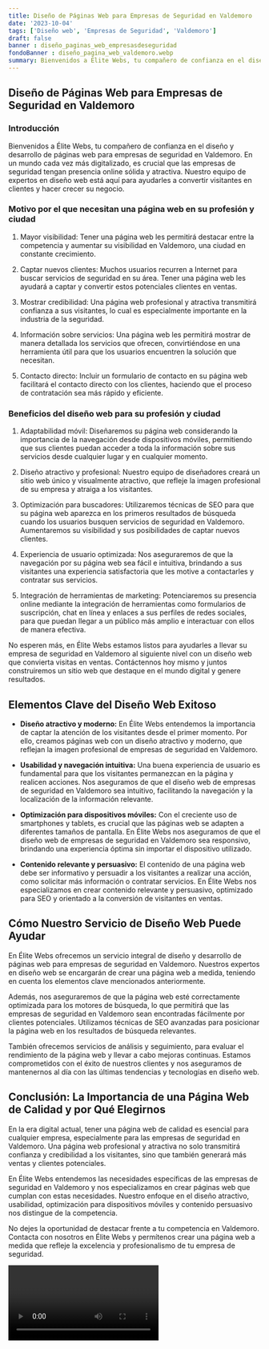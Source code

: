 ```yaml
---
title: Diseño de Páginas Web para Empresas de Seguridad en Valdemoro
date: '2023-10-04'
tags: ['Diseño web', 'Empresas de Seguridad', 'Valdemoro']
draft: false
banner : diseño_paginas_web_empresasdeseguridad
fondoBanner : diseño_pagina_web_valdemoro.webp
summary: Bienvenidos a Élite Webs, tu compañero de confianza en el diseño y desarrollo de páginas web para empresas de seguridad en Valdemoro. En un mundo cada vez más digitalizado, es crucial que las empresas de seguridad tengan presencia online sólida y atractiva. Nuestro equipo de expertos en diseño web está aquí para ayudarles a convertir visitantes en clientes y hacer crecer su negocio.
---
```


## Diseño de Páginas Web para Empresas de Seguridad en Valdemoro

### Introducción

Bienvenidos a Élite Webs, tu compañero de confianza en el diseño y desarrollo de páginas web para empresas de seguridad en Valdemoro. En un mundo cada vez más digitalizado, es crucial que las empresas de seguridad tengan presencia online sólida y atractiva. Nuestro equipo de expertos en diseño web está aquí para ayudarles a convertir visitantes en clientes y hacer crecer su negocio.

### Motivo por el que necesitan una página web en su profesión y ciudad

1. Mayor visibilidad: Tener una página web les permitirá destacar entre la competencia y aumentar su visibilidad en Valdemoro, una ciudad en constante crecimiento.

2. Captar nuevos clientes: Muchos usuarios recurren a Internet para buscar servicios de seguridad en su área. Tener una página web les ayudará a captar y convertir estos potenciales clientes en ventas.

3. Mostrar credibilidad: Una página web profesional y atractiva transmitirá confianza a sus visitantes, lo cual es especialmente importante en la industria de la seguridad.

4. Información sobre servicios: Una página web les permitirá mostrar de manera detallada los servicios que ofrecen, convirtiéndose en una herramienta útil para que los usuarios encuentren la solución que necesitan.

5. Contacto directo: Incluir un formulario de contacto en su página web facilitará el contacto directo con los clientes, haciendo que el proceso de contratación sea más rápido y eficiente.

### Beneficios del diseño web para su profesión y ciudad

1. Adaptabilidad móvil: Diseñaremos su página web considerando la importancia de la navegación desde dispositivos móviles, permitiendo que sus clientes puedan acceder a toda la información sobre sus servicios desde cualquier lugar y en cualquier momento.

2. Diseño atractivo y profesional: Nuestro equipo de diseñadores creará un sitio web único y visualmente atractivo, que refleje la imagen profesional de su empresa y atraiga a los visitantes.

3. Optimización para buscadores: Utilizaremos técnicas de SEO para que su página web aparezca en los primeros resultados de búsqueda cuando los usuarios busquen servicios de seguridad en Valdemoro. Aumentaremos su visibilidad y sus posibilidades de captar nuevos clientes.

4. Experiencia de usuario optimizada: Nos aseguraremos de que la navegación por su página web sea fácil e intuitiva, brindando a sus visitantes una experiencia satisfactoria que les motive a contactarles y contratar sus servicios.

5. Integración de herramientas de marketing: Potenciaremos su presencia online mediante la integración de herramientas como formularios de suscripción, chat en línea y enlaces a sus perfiles de redes sociales, para que puedan llegar a un público más amplio e interactuar con ellos de manera efectiva.

No esperen más, en Élite Webs estamos listos para ayudarles a llevar su empresa de seguridad en Valdemoro al siguiente nivel con un diseño web que convierta visitas en ventas. Contáctennos hoy mismo y juntos construiremos un sitio web que destaque en el mundo digital y genere resultados.

<GifSeo />

<Cta />

## Elementos Clave del Diseño Web Exitoso

- **Diseño atractivo y moderno:** En Élite Webs entendemos la importancia de captar la atención de los visitantes desde el primer momento. Por ello, creamos páginas web con un diseño atractivo y moderno, que reflejan la imagen profesional de empresas de seguridad en Valdemoro.

- **Usabilidad y navegación intuitiva:** Una buena experiencia de usuario es fundamental para que los visitantes permanezcan en la página y realicen acciones. Nos aseguramos de que el diseño web de empresas de seguridad en Valdemoro sea intuitivo, facilitando la navegación y la localización de la información relevante.

- **Optimización para dispositivos móviles:** Con el creciente uso de smartphones y tablets, es crucial que las páginas web se adapten a diferentes tamaños de pantalla. En Élite Webs nos aseguramos de que el diseño web de empresas de seguridad en Valdemoro sea responsivo, brindando una experiencia óptima sin importar el dispositivo utilizado.

- **Contenido relevante y persuasivo:** El contenido de una página web debe ser informativo y persuadir a los visitantes a realizar una acción, como solicitar más información o contratar servicios. En Élite Webs nos especializamos en crear contenido relevante y persuasivo, optimizado para SEO y orientado a la conversión de visitantes en ventas.

## Cómo Nuestro Servicio de Diseño Web Puede Ayudar

En Élite Webs ofrecemos un servicio integral de diseño y desarrollo de páginas web para empresas de seguridad en Valdemoro. Nuestros expertos en diseño web se encargarán de crear una página web a medida, teniendo en cuenta los elementos clave mencionados anteriormente. 

Además, nos aseguraremos de que la página web esté correctamente optimizada para los motores de búsqueda, lo que permitirá que las empresas de seguridad en Valdemoro sean encontradas fácilmente por clientes potenciales. Utilizamos técnicas de SEO avanzadas para posicionar la página web en los resultados de búsqueda relevantes.

También ofrecemos servicios de análisis y seguimiento, para evaluar el rendimiento de la página web y llevar a cabo mejoras continuas. Estamos comprometidos con el éxito de nuestros clientes y nos aseguramos de mantenernos al día con las últimas tendencias y tecnologías en diseño web.

## Conclusión: La Importancia de una Página Web de Calidad y por Qué Elegirnos

En la era digital actual, tener una página web de calidad es esencial para cualquier empresa, especialmente para las empresas de seguridad en Valdemoro. Una página web profesional y atractiva no solo transmitirá confianza y credibilidad a los visitantes, sino que también generará más ventas y clientes potenciales.

En Élite Webs entendemos las necesidades específicas de las empresas de seguridad en Valdemoro y nos especializamos en crear páginas web que cumplan con estas necesidades. Nuestro enfoque en el diseño atractivo, usabilidad, optimización para dispositivos móviles y contenido persuasivo nos distingue de la competencia.

No dejes la oportunidad de destacar frente a tu competencia en Valdemoro. Contacta con nosotros en Élite Webs y permítenos crear una página web a medida que refleje la excelencia y profesionalismo de tu empresa de seguridad.

<Video />

<CtaBot job='Empresas de Seguridad' city='Valdemoro'/>

<Gmaps query='Valdemoro+españa+maps' />